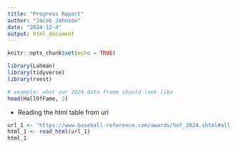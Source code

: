 ```yaml
---
title: "Progress Report"
author: "Jacob Johnson"
date: "2024-12-4"
output: html_document
---
```


```r
knitr::opts_chunk$set(echo = TRUE)
```


```r
library(Lahman)
library(tidyverse)
library(rvest)
```
```r
# example: what our 2024 data frame should look like
head(HallOfFame, 3)
```

- Reading the html table from url
```r
url_1 <- "https://www.baseball-reference.com/awards/hof_2024.shtml#all_hof_Veterans"
html_1 <- read_html(url_1)
html_1
```
```r

```

